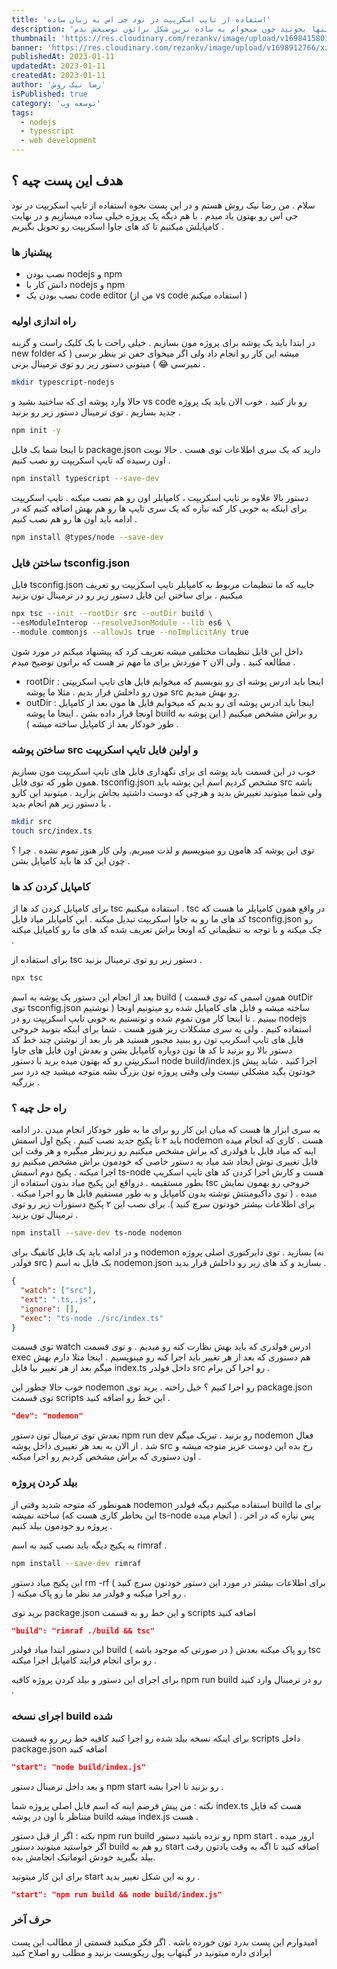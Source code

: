 ```yaml
---
title: 'استفاده از تایپ اسکریپت در نود جی اس به زبان ساده'
description: 'اگه شما هم توی کانفیگ کردن تایپ اسکریپت در نود جی اس مشکل دارید این پست رو تا انتها بخونید چون میخوام به ساده ترین شکل براتون توضیحش بدم .'
thumbnail: 'https://res.cloudinary.com/rezankv/image/upload/v1698415801/nh2pdsgizlivtg1qmtjk.jpg'
banner: 'https://res.cloudinary.com/rezankv/image/upload/v1698912766/xzjiiyzhateg6xlvvvey.webp'
publishedAt: 2023-01-11
updatedAt: 2023-01-11
createdAt: 2023-01-11
author: 'رضا نیک روش'
isPublished: true
category: 'توسعه وب'
tags:
  - nodejs
  - typescript
  - web development
---
```


## هدف این پست چیه ؟

سلام . من رضا نیک روش هستم و در این پست نحوه استفاده از تایپ اسکریپت در نود جی اس رو بهتون یاد میدم . با هم دیگه یک پروژه خیلی ساده میسازیم و در نهایت کامپایلش میکنیم تا کد های جاوا اسکریپت رو تحویل بگیریم .

### پیشنیاز ها

- نصب بودن nodejs و npm
- دانش کار با nodejs و npm
- نصب بودن یک code editor (من از vs code استفاده میکنم )

### راه اندازی اولیه

در ابتدا باید یک پوشه برای پروژه مون بسازیم . خیلی راحت با یک کلیک راست و گزینه new folder میشه این کار رو انجام داد ولی اگر میخوای خفن تر بنظر برسی ( که نمیرسی 😂 ) میتونی دستور زیر رو توی ترمینال بزنی .

```zsh
mkdir typescript-nodejs
```

حالا وارد پوشه ای که ساختید بشید و vs code رو باز کنید .
خوب الان باید یک پروژه جدید بسازیم .
توی ترمینال دستور زیر رو بزنید .

```zsh
npm init -y
```

تا اینجا شما یک فایل package.json دارید که یک سری اطلاعات توی هست .
حالا نوبت اون رسیده که تایپ اسکریپت رو نصب کنیم .

```zsh
npm install typescript --save-dev
```


دستور بالا علاوه بر تایپ اسکریپت ، کامپایلر اون رو هم نصب میکنه .
تایپ اسکریپت برای اینکه به خوبی کار کنه نیازه که یک سری تایپ ها رو هم بهش اضافه کنیم که در ادامه باید اون ها رو هم نصب کنیم .

```zsh
npm install @types/node --save-dev
```


### ساختن فایل tsconfig.json

فایل tsconfig.json جاییه که ما تنظیمات مربوط به کامپایلر تایپ اسکریپت رو تعریف میکنیم .
برای ساختن این فایل دستور زیر رو در ترمینال تون بزنید

```zsh
npx tsc --init --rootDir src --outDir build \
--esModuleInterop --resolveJsonModule --lib es6 \
--module commonjs --allowJs true --noImplicitAny true
```

داخل این فایل تنظیمات مختلفی میشه تعریف کرد که پیشنهاد میکنم در مورد شون مطالعه کنید . ولی الان ۲ موردش برای ما مهم تر هست که براتون توضیح میدم .

- rootDir : اینجا باید ادرس پوشه ای رو بنویسیم که میخوایم فایل های تایپ اسکریپتی مون رو داخلش قرار بدیم . مثلا ما پوشه src رو بهش میدیم.
- outDir : اینجا باید ادرس پوشه ای رو بدیم که میخوایم فایل ها مون بعد از کامپایل اونجا قرار داده بشن . اینجا ما پوشه build رو براش مشخص میکنیم ( این پوشه به طور خودکار بعد از کامپایل ساخته میشه ) .

### ساختن پوشه src و اولین فایل تایپ اسکریپت

خوب در این قسمت باید پوشه ای برای نگهداری فایل های تایپ اسکریپت مون بسازیم .همون طور که توی فایل tsconfig.json مشخص کردیم اسم این پوشه باید src باشه ولی شما میتونید تغییرش بدید و هرچی که دوست داشتید بجاش بزارید .
میتونید این کارو با دستور زیر هم انجام بدید .

```zsh
mkdir src
touch src/index.ts
```

توی این پوشه کد هامون رو مینویسیم و لذت میبریم. ولی کار هنوز تموم نشده . چرا ؟ چون این کد ها باید کامپایل بشن .

### کامپایل کردن کد ها

برای کامپایل کردن کد ها از tsc استفاده میکنیم . tsc در واقع همون کامپایلر ما هست که کد های ما رو به جاوا اسکریپت تبدیل میکنه . این کامپایلر میاد فایل tsconfig.json رو چک میکنه و با توجه به تنظیماتی که اونجا براش تعریف شده کد های ما رو کامپایل میکنه .

برای استفاده از tsc دستور زیر رو توی ترمینال بزنید .

```zsh
npx tsc
```

بعد از انجام این دستور یک پوشه به اسم build ( همون اسمی که توی قسمت outDir توی tsconfig.json نوشتیم ) ساخته میشه و فایل های کامپایل شده رو میتونیم اونجا ببینیم .
تا اینجا کار مون تموم شده و تونستیم به خوبی تایپ اسکریپت رو در nodejs استفاده کنیم . ولی یه سری مشکلات ریز هنوز هست . شما برای اینکه بتونید خروجی فایل های تایپ اسکریپ تون رو ببنید مجبور هستید هر بار بعد از نوشتن چند خط کد دستور بالا رو بزنید تا کد ها تون دوباره کامپایل بشن و بعدش اون فایل های جاوا اسکریپتی رو که بهتون میده برید با دستور node build/index.js اجرا کنید . شاید پیش خودتون بگید مشکلی نیست ولی وقتی پروژه تون بزرگ بشه متوجه میشید چه درد سر بزرگیه .

### راه حل چیه ؟

یه سری ابزار ها هست که میان این کار رو برای ما به طور خودکار انجام میدن .در ادامه باید ۲ تا پکیج جدید نصب کنیم . پکیج اول اسمش nodemon هست . کاری که انجام میده اینه که میاد فایل یا فولدری که براش مشخص میکنیم رو زیرنظر میگیره و هر وقت این فایل تغییری توش ایجاد شد میاد یه دستور خاصی که خودمون براش مشخص میکنیم رو اجرا میکنه .
پکیج دوم اسمش ts-node هست و کارش اجرا کردن کد های تایپ اسکریپ بطور مستقیمه . درواقع این پکیج میاد بدون استفاده از tsc خروجی رو بهمون نمایش میده . ( توی داکیومنتش نوشته بدون کامپایل و به طور مستقیم فایل ها رو اجرا میکنه . برای اطلاعات بیشتر خودتون سرچ کنید ).
برای نصب این ۲ پکیج دستورات زیر رو توی ترمینال تون بزنید .

```zsh
npm install --save-dev ts-node nodemon
```

و در ادامه باید یک فایل کانفیگ برای nodemon بسازید . توی دایرکتوری اصلی پروژه (نه فولدر src ) یک فایل به اسم nodemon.json بسازید و کد های زیر رو داخلش قرار بدید .

```json
{
  "watch": ["src"],
  "ext": ".ts,.js",
  "ignore": [],
  "exec": "ts-node ./src/index.ts"
}
```

توی قسمت watch ادرس فولدری که باید بهش نظارت کنه رو میدیم . و توی قسمت exec هم دستوری که بعد از هر تغییر باید اجرا کنه رو مینویسیم . اینجا مثلا دارم بهش میگم بعد از هر تغییر بیا فایل index.ts داخل فولدر src رو اجرا کن برام .

خوب حالا چطور این nodemon رو اجرا کنیم ؟ خیل راحته . برید توی package.json توی قسمت scripts این خط رو اضافه کنید .

```json
"dev": "nodemon"
```

بعدش توی ترمینال تون دستور npm run dev رو بزنید . تبریک میگم nodemon فعال شد . از الان به بعد هر تغییری داخل پوشه src رخ بده این دوست عزیز متوجه میشه و اون دستوری که براش مشخص کردیم رو اجرا میکنه .

### بیلد کردن پروژه

همونطور که متوجه شدید وقتی از nodemon استفاده میکنیم دیگه فولدر build برای ما ساخته نمیشه (این بخاطر کاری هست که ts-node انجام میده ) . پس نیازه که در اخر پروژه رو خودمون بیلد کنیم .

یه پکیج دیگه باید نصب کنید به اسم rimraf .

```zsh
npm install --save-dev rimraf
```

این پکیج میاد دستور rm -rf ( برای اطلاعات بیشتر در مورد این دستور خودتون سرچ کنید ) رو اجرا میکنه و فولدر مد نظر ما رو پاک میکنه .

برید توی package.json و این خط رو به قسمت scripts اضافه کنید

```json
"build": "rimraf ./build && tsc"
```

این دستور ابتدا میاد فولدر build ( در صورتی که موجود باشه ) رو پاک میکنه بعدش tsc رو برای انجام فرایند کامپایل اجرا میکنه .

برای اجرای این دستور و بیلد کردن پروژه کافیه npm run build رو در ترمینال وارد کنید .

### اجرای نسخه build شده

برای اینکه نسخه بیلد شده رو اجرا کنید کافیه خط زیر رو به قسمت scripts داخل package.json اضافه کنید

```json
"start": "node build/index.js"
```

و بعد داخل ترمینال دستور npm start رو بزنید تا اجرا بشه .

نکته : من پیش فرضم اینه که اسم فایل اصلی پروژه شما index.ts هست که فایل متناظر با اون در پوشه build میشه index.js هست .

نکته : اگر از قبل دستور npm run build رو نزده باشید دستور npm start ارور میده . اگر خواستید میتونید دستور build رو هم به start اضافه کنید تا اگه یه وقت یادتون رفت بیلد بگیرید خودش اتوماتیک انجامش بده.

برای این کار میتونید start رو به این شکل تغییر بدید .

```json
"start": "npm run build && node build/index.js"

```

### حرف آخر

امیدوارم این پست بدرد تون خورده باشه . اگر فکر میکنید قسمتی از مطالب این پست ایرادی داره میتونید در گیتهاب پول ریکویست بزنید و مطلب رو اصلاح کنید
